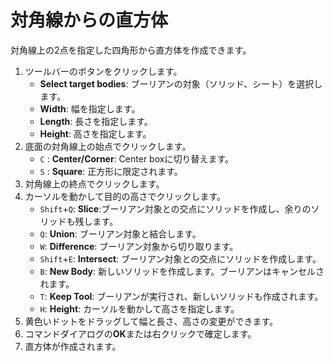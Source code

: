 

# 対角線からの直方体

対角線上の2点を指定した四角形から直方体を作成できます。

<KinouGaiyou shortcut='Shift-B' command='Corner Box' button='ツールバー' />

1. ツールバーのボタンをクリックします。
   - **Select target bodies**: ブーリアンの対象（ソリッド、シート）を選択します。
   - **Width**: 幅を指定します。
   - **Length**: 長さを指定します。
   - **Height**: 高さを指定します。
2. 底面の対角線上の始点でクリックします。
   - `C` : **Center/Corner**: Center boxに切り替えます。
   - `S` : **Square**: 正方形に限定されます。
3. 対角線上の終点でクリックします。
4. カーソルを動かして目的の高さでクリックします。
   - `Shift`+`Q`: **Slice**:ブーリアン対象との交点にソリッドを作成し、余りのソリッドも残します。
   - `Q`: **Union**: ブーリアン対象と結合します。
   - `W`: **Difference**: ブーリアン対象から切り取ります。
   - `Shift`+`E`: **Intersect**: ブーリアン対象との交点にソリッドを作成します。
   - `B`: **New Body**: 新しいソリッドを作成します。ブーリアンはキャンセルされます。
   - `T`: **Keep Tool**: ブーリアンが実行され、新しいソリッドも作成されます。
   - `H`: **Height**: カーソルを動かして高さを指定します。
5. 黄色いドットをドラッグして幅と長さ、高さの変更ができます。
6. コマンドダイアログの**OK**または右クリックで確定します。
7. 直方体が作成されます。

